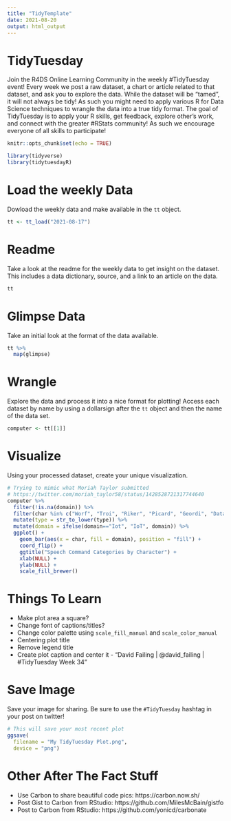 ```yaml
---
title: "TidyTemplate"
date: 2021-08-20
output: html_output
---
```


# TidyTuesday

Join the R4DS Online Learning Community in the weekly #TidyTuesday event!
Every week we post a raw dataset, a chart or article related to that dataset, and ask you to explore the data.
While the dataset will be “tamed”, it will not always be tidy! As such you might need to apply various R for Data Science techniques to wrangle the data into a true tidy format.
The goal of TidyTuesday is to apply your R skills, get feedback, explore other’s work, and connect with the greater #RStats community!
As such we encourage everyone of all skills to participate!

```r

knitr::opts_chunk$set(echo = TRUE)

library(tidyverse)
library(tidytuesdayR)

```

# Load the weekly Data

Dowload the weekly data and make available in the `tt` object.

```r

tt <- tt_load("2021-08-17")

```


# Readme

Take a look at the readme for the weekly data to get insight on the dataset.
This includes a data dictionary, source, and a link to an article on the data.

```r

tt

```


# Glimpse Data

Take an initial look at the format of the data available.

```r

tt %>% 
  map(glimpse)

```

# Wrangle

Explore the data and process it into a nice format for plotting! Access each dataset by name by using a dollarsign after the `tt` object and then the name of the data set.

```r

computer <- tt[[1]]

```


# Visualize

Using your processed dataset, create your unique visualization.

```r
# Trying to mimic what Moriah Taylor submitted
# https://twitter.com/moriah_taylor58/status/1428528721317744640
computer %>%
  filter(!is.na(domain)) %>%
  filter(char %in% c("Worf", "Troi", "Riker", "Picard", "Geordi", "Data", "Beverly")) %>%
  mutate(type = str_to_lower(type)) %>%
  mutate(domain = ifelse(domain=="Iot", "IoT", domain)) %>%
  ggplot() + 
    geom_bar(aes(x = char, fill = domain), position = "fill") + 
    coord_flip() + 
    ggtitle("Speech Command Categories by Character") +
    xlab(NULL) + 
    ylab(NULL) + 
    scale_fill_brewer()

```

# Things To Learn
* Make plot area a square?
* Change font of captions/titles?
* Change color palette using `scale_fill_manual` and `scale_color_manual`
* Centering plot title
* Remove legend title
* Create plot caption and center it - "David Failing | @david_failing | #TidyTuesday Week 34"

# Save Image

Save your image for sharing. Be sure to use the `#TidyTuesday` hashtag in your post on twitter! 

```r

# This will save your most recent plot
ggsave(
  filename = "My TidyTuesday Plot.png",
  device = "png")

```

# Other After The Fact Stuff
* Use Carbon to share beautiful code pics: https://carbon.now.sh/
* Post Gist to Carbon from RStudio: https://github.com/MilesMcBain/gistfo
* Post to Carbon from RStudio: https://github.com/yonicd/carbonate
